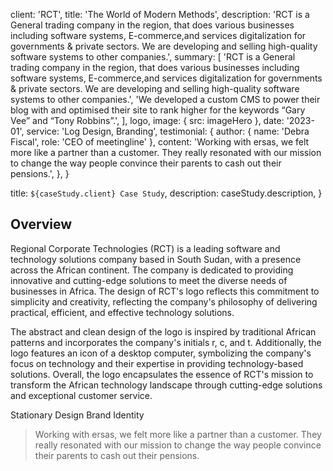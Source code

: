 
  client: 'RCT',
  title: 'The World of Modern Methods',
  description:
    'RCT is a General trading company in the region, that does various businesses including software systems, E-commerce,and services digitalization for governments & private sectors. We are developing and selling high-quality software systems to other companies.',
  summary: [
    'RCT is a General trading company in the region, that does various businesses including software systems, E-commerce,and services digitalization for governments & private sectors. We are developing and selling high-quality software systems to other companies.',
    'We developed a custom CMS to power their blog with and optimised their site to rank higher for the keywords “Gary Vee” and “Tony Robbins”.',
  ],
  logo,
  image: { src: imageHero },
  date: '2023-01',
  service: 'Log Design, Branding',
  testimonial: {
    author: { name: 'Debra Fiscal', role: 'CEO of meetingline' },
    content:
      'Working with ersas, we felt more like a partner than a customer. They really resonated with our mission to change the way people convince their parents to cash out their pensions.',
  },
}

  title: `${caseStudy.client} Case Study`,
  description: caseStudy.description,
}

## Overview

Regional Corporate Technologies (RCT) is a leading software and technology solutions company based in South Sudan, with a presence across the African continent. The company is dedicated to providing innovative and cutting-edge solutions to meet the diverse needs of businesses in Africa. The design of RCT's logo reflects this commitment to simplicity and creativity, reflecting the company's philosophy of delivering practical, efficient, and effective technology solutions.

The abstract and clean design of the logo is inspired by traditional African patterns and incorporates the company's initials r, c, and t. Additionally, the logo features an icon of a desktop computer, symbolizing the company's focus on technology and their expertise in providing technology-based solutions. Overall, the logo encapsulates the essence of RCT's mission to transform the African technology landscape through cutting-edge solutions and exceptional customer service.

<TagList>
  <TagListItem>Stationary Design</TagListItem>
  <TagListItem>Brand Identity</TagListItem>
</TagList>

<Blockquote
  author={{ name: 'Debra Fiscal', role: 'CEO of meetingline' }}
  image={{ src: imageDebraFiscal }}
>
  Working with ersas, we felt more like a partner than a customer. They really
  resonated with our mission to change the way people convince their parents to
  cash out their pensions.
</Blockquote>

<StatList>
  <StatListItem value="25%" label="More brand recognition" />
  <StatListItem value="10x" label="More Clients" />
  <StatListItem value="2x" label="Profit" />
  <StatListItem value="$200k" label="Annual Revenue" />
</StatList>
